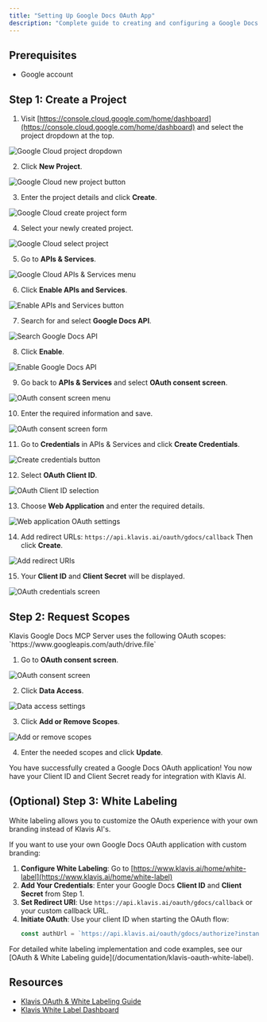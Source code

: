 ```yaml
---
title: "Setting Up Google Docs OAuth App"
description: "Complete guide to creating and configuring a Google Docs OAuth application"
---
```


## Prerequisites

- Google account

## Step 1: Create a Project

1. Visit [https://console.cloud.google.com/home/dashboard](https://console.cloud.google.com/home/dashboard) and select the project dropdown at the top.

<img src="/images/knowledge-base/google_docs/step1_box.png" alt="Google Cloud project dropdown" />

2. Click **New Project**.

<img src="/images/knowledge-base/google_docs/step2_new_project.png" alt="Google Cloud new project button" />

3. Enter the project details and click **Create**.

<img src="/images/knowledge-base/google_docs/step3_create.png" alt="Google Cloud create project form" />

4. Select your newly created project.

<img src="/images/knowledge-base/google_docs/step4_select_project.png" alt="Google Cloud select project" />

5. Go to **APIs & Services**.

<img src="/images/knowledge-base/google_docs/step5_apis_and_services.png" alt="Google Cloud APIs & Services menu" />

6. Click **Enable APIs and Services**.

<img src="/images/knowledge-base/google_docs/step6_enable_api_services.png" alt="Enable APIs and Services button" />

7. Search for and select **Google Docs API**.

<img src="/images/knowledge-base/google_docs/step7_select_docs.png" alt="Search Google Docs API" />

8. Click **Enable**.

<img src="/images/knowledge-base/google_docs/step8_enable.png" alt="Enable Google Docs API" />

9. Go back to **APIs & Services** and select **OAuth consent screen**.

<img src="/images/knowledge-base/google_docs/step9_oauth_screen.png" alt="OAuth consent screen menu" />

10. Enter the required information and save.

<img src="/images/knowledge-base/google_docs/step10_info.png" alt="OAuth consent screen form" />

11. Go to **Credentials** in APIs & Services and click **Create Credentials**.

<img src="/images/knowledge-base/google_docs/step11_CreateCredentials.png" alt="Create credentials button" />

12. Select **OAuth Client ID**.

<img src="/images/knowledge-base/google_docs/step12_OAuthClientID.png" alt="OAuth Client ID selection" />

13. Choose **Web Application** and enter the required details.

<img src="/images/knowledge-base/google_docs/step13_WebApplication.png" alt="Web application OAuth settings" />

14. Add redirect URLs:
    `https://api.klavis.ai/oauth/gdocs/callback`
    Then click **Create**.

<img src="/images/knowledge-base/google_docs/step14_redirect_uri.png" alt="Add redirect URIs" />

15. Your **Client ID** and **Client Secret** will be displayed.

<img src="/images/knowledge-base/google_docs/step15_credentials.png" alt="OAuth credentials screen" />


## Step 2: Request Scopes

<Note>
Klavis Google Docs MCP Server uses the following OAuth scopes:
`https://www.googleapis.com/auth/drive.file`
</Note>

1. Go to **OAuth consent screen**.

<img src="/images/knowledge-base/google_docs/scope1_oauth.png" alt="OAuth consent screen" />

2. Click **Data Access**.

<img src="/images/knowledge-base/google_docs/scope2_data_access.png" alt="Data access settings" />

3. Click **Add or Remove Scopes**.

<img src="/images/knowledge-base/google_docs/scope3_add_scopes.png" alt="Add or remove scopes" />

4. Enter the needed scopes and click **Update**.

<Check>
You have successfully created a Google Docs OAuth application! You now have your Client ID and Client Secret ready for integration with Klavis AI.
</Check>

## (Optional) Step 3: White Labeling

<Note>
White labeling allows you to customize the OAuth experience with your own branding instead of Klavis AI's.
</Note>

If you want to use your own Google Docs OAuth application with custom branding:

1. **Configure White Labeling**: Go to [https://www.klavis.ai/home/white-label](https://www.klavis.ai/home/white-label)
2. **Add Your Credentials**: Enter your Google Docs **Client ID** and **Client Secret** from Step 1.
3. **Set Redirect URI**: Use `https://api.klavis.ai/oauth/gdocs/callback` or your custom callback URL.
4. **Initiate OAuth**: Use your client ID when starting the OAuth flow:
   ```javascript
   const authUrl = `https://api.klavis.ai/oauth/gdocs/authorize?instance_id=${instanceId}&client_id=${yourClientId}`;
   ```
<Tip>
For detailed white labeling implementation and code examples, see our [OAuth & White Labeling guide](/documentation/klavis-oauth-white-label).
</Tip>

## Resources
- [Klavis OAuth & White Labeling Guide](/documentation/klavis-oauth-white-label)
- [Klavis White Label Dashboard](https://www.klavis.ai/home/white-label)